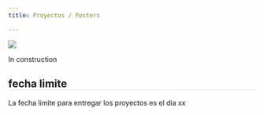 ```yaml
---
title: Proyectos / Posters

---
```

<style>* {overflow: visible;}     h2{
        border-bottom: 1px solid #dee2e6 !important;
    }
    </style>

::: {layout="[35,65]"}

![](../images/sesiones/sesion1.jpg)

In construction
:::



::: {.callout-warning}
## fecha limite

La fecha limite para entregar los proyectos es el dia xx
:::

